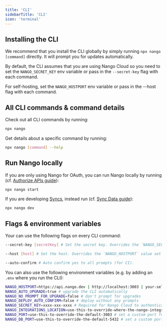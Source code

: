 ```yaml
---
title: 'CLI'
sidebarTitle: 'CLI'
icon: 'terminal'
---
```


## Installing the CLI

We recommend that you install the CLI globally by simply running `npx nango [command]` directly. It will prompt you for updates automatically.

By default, the CLI assumes that you are using Nango Cloud so you need to set the `NANGO_SECRET_KEY` env variable or pass in the `--secret-key` flag with each command.

For self-hosting, set the `NANGO_HOSTPORT` env variable or pass in the --host flag with each command.

## All CLI commands & command details

Check out all CLI commands by running: 
```bash
npx nango
```

Get details about a specific command by running: 
```bash
npx nango [command] --help
```

## Run Nango locally

If you are only using Nango for OAuth, you can run Nango locally by running (cf. [Authorize APIs guide](/guides/sync)): 
```bash
npx nango start
```

If you are developing [Syncs](/core-concepts#syncs), instead run (cf. [Sync Data guide](/guides/sync)): 
```bash
npx nango dev
```

## Flags & environment variables

Your can use the following flags on every CLI command: 
```bash
--secret-key [secretKey] # Set the secret key. Overrides the `NANGO_SECRET_KEY` value set in the .env file
```
```bash
--host [host] # Set the host. Overrides the `NANGO_HOSTPORT` value set in the .env file
```
```bash
--auto-confirm # Auto confirm yes to all prompts (for CI).
```

You can also use the following environment variables (e.g. by adding an `.env` where you run the CLI):
```bash
NANGO_HOSTPORT=https://api.nango.dev | http://localhost:3003 | your-self-hosted-address
NANGO_AUTO_UPGRADE=true # upgrade the CLI automatically
NANGO_NO_PROMPT_FOR_UPGRADE=false # don't prompt for upgrades
NANGO_DEPLOY_AUTO_CONFIRM=false # deploy without any prompts
NANGO_SECRET_KEY=xxxx-xxx-xxxx # Required for Nango Cloud to authenticate
NANGO_INTEGRATIONS_LOCATION=use-this-to-override-where-the-nango-integrations-directory-goes # set a custom location for the nango-integrations directory
NANGO_PORT=use-this-to-override-the-default-3003 # set a custom port for the Nango Server
NANGO_DB_PORT=use-this-to-override-the-default-5432 # set a custom port for the Nango database
```

